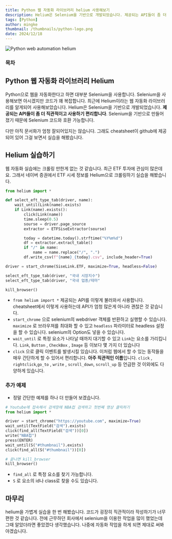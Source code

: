 ```yaml
---
title: Python 웹 자동화 라이브러리 helium 사용해보기
description: Helium은 Selenium을 기반으로 개발되었습니다. 제공되는 API들이 좀 더 직관적이고 사용하기 편리합니다. Selenium을 기반으로 만들어졌기 때문에 Selenium 코드와 호환 가능합니다.
tags: [Python]
author: mingke
thumbnail: /thumbnails/python-logo.png
date: 2024/12/18
---
```


<Image src="/thumbnails/python-logo.png" alt="Python web automation helium" />

### 목차

## Python 웹 자동화 라이브러리 Helium

Python으로 웹을 자동화한다고 하면 대부분 Selenium을 사용합니다. Selenium을 사용해보면 아시겠지만 코드가 꽤 복잡합니다. 최근에 Helium이라는 웹 자동화 라이브러리를 알게되어 사용해보았습니다. Helium은 Selenium을 기반으로 개발되었습니다. **제공되는 API들이 좀 더 직관적이고 사용하기 편리합니다**. Selenium을 기반으로 만들어졌기 때문에 Selenium 코드와 호환 가능합니다.

다만 아직 문서화가 엄청 잘되어있지는 않습니다. 그래도 cheatsheet이 github에 제공되어 있어 그걸 보면서 실습을 해봤습니다.

<Link url="https://github.com/mherrmann/helium/blob/master/docs/cheatsheet.md" />

## Helium 실습하기

웹 자동화 실습에는 크롤링 만한게 없는 것 같습니다. 최근 ETF 투자에 관심이 많은데요. 그래서 네이버 증권에서 ETF 시세 정보를 Helium으로 크롤링하기 실습을 해봤습니다.

<Link url="https://github.com/Jungminchae/sise-bot" />

```python
from helium import *

def select_eft_type_tab(driver, name):
    wait_until(Link(name).exists)
    if Link(name).exists():
        click(Link(name))
        time.sleep(0.5)
        sourse = driver.page_source
        extractor = ETFSiseExtractor(sourse)

        today = datetime.today().strftime("%Y%m%d")
        df = extractor.extract_table()
        if "/" in name:
            name = name.replace("/", ".")
        df.write_csv(f"{name}_{today}.csv", include_header=True)

driver = start_chrome(SiseLink.ETF, maximize=True, headless=False)

select_eft_type_tab(driver, "국내 시장지수")
select_eft_type_tab(driver, "국내 업종/테마"

kill_browser()
```

- `from helium import *` 제공되는 API를 이렇게 불러와서 사용합니다. cheatsheet에서 이렇게 사용하는데 API가 엄청 많은게 아니라 괜찮은 것 같습니다.
- `start_chrome` 으로 selenium의 webdriver 객체를 반환하고 실행할 수 있습니다. `maximize` 로 브라우져를 최대화 할 수 있고 `headless` 파라미터로 headless 설정을 할 수 있습니다. selenium의 Option도 넣을 수 있습니다.
- `wait_until` 로 특정 요소가 나타날 때까지 대기할 수 있고 `Link`는 요소를 가리킵니다. `Link`, `Button` , `CheckBox` , `Image` 등 이보다 몇 가지 더 있습니다
- `click` 으로 클릭 이벤트를 발생시킬 있습니다. 이처럼 웹에서 할 수 있는 동작들을 매우 간단하게 할 수 있어서 편리합니다. **아주 직관적인 이름**입니다. `click` , `rightclick`,`go_to` , `write` , `scroll_down`, `scroll_up` 등 언급한 것 이외에도 다양하게 있습니다.

### 추가 예제

- 정말 간단한 예제를 하나 더 만들어 보겠습니다.

```python
# Youtube에 접속해서 검색창에 NBA컵 검색하고 첫번째 영상 클릭하기
from helium import *

driver = start_chrome("https://youtube.com", maximize=True)
wait_until(TextField("검색").exists)
click(find_all(TextField("검색"))[0])
write("NBA컵")
press(ENTER)
wait_until(S("#thumbnail").exists)
click(find_all(S("#thumbnail"))[0])

# 끝나면 kill_browser
kill_browser()
```

- `find_all` 로 특정 요소를 찾기 가능합니다.
- `S` 로 요소의 id나 class로 찾을 수도 있습니다.

## 마무리

helium을 가볍게 실습을 한 번 해봤습니다. 코드가 굉장히 직관적이라 작성하기가 너무 편한 것 같습니다. 전에 근무하던 회사에서 selenium을 이용한 작업을 많이 했었는데 그때 알았더라면 좋았겠다 생각했습니다. 나중에 자동화 작업을 하게 되면 제대로 써봐야겠습니다.

<Link url="https://chaechae.life/blog/typer-cli-dev" />
